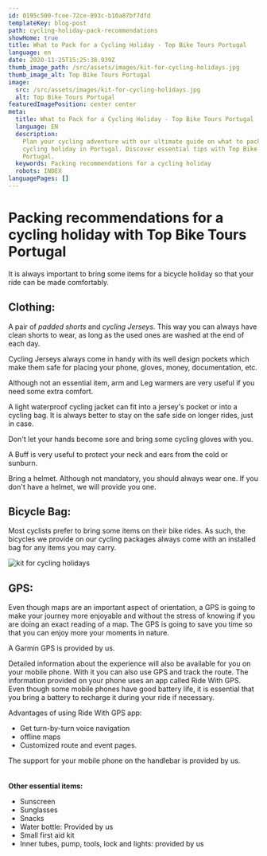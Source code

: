 ```yaml
---
id: 0195c500-fcee-72ce-893c-b10a87bf7dfd
templateKey: blog-post
path: cycling-holiday-pack-recommendations
showHome: true
title: What to Pack for a Cycling Holiday - Top Bike Tours Portugal
language: en
date: 2020-11-25T15:25:38.939Z
thumb_image_path: /src/assets/images/kit-for-cycling-holidays.jpg
thumb_image_alt: Top Bike Tours Portugal
image:
  src: /src/assets/images/kit-for-cycling-holidays.jpg
  alt: Top Bike Tours Portugal
featuredImagePosition: center center
meta:
  title: What to Pack for a Cycling Holiday - Top Bike Tours Portugal
  language: EN
  description:
    Plan your cycling adventure with our ultimate guide on what to pack for a
    cycling holiday in Portugal. Discover essential tips with Top Bike Tours
    Portugal.
  keywords: Packing recommendations for a cycling holiday
  robots: INDEX
languagePages: []
---
```


# Packing recommendations for a cycling holiday with Top Bike Tours Portugal

It is always important to bring some items for a bicycle holiday so that your
ride can be made comfortably.

## **Clothing:**

A pair of _padded shorts_ and _cycling Jerseys_. This way you can always have
clean shorts to wear, as long as the used ones are washed at the end of each
day.

Cycling Jerseys always come in handy with its well design pockets which make
them safe for placing your phone, gloves, money, documentation, etc.

Although not an essential item, arm and Leg warmers are very useful if you need
some extra comfort.

A light waterproof cycling jacket can fit into a jersey's pocket or into a
cycling bag. It is always better to stay on the safe side on longer rides, just
in case.

Don't let your hands become sore and bring some cycling gloves with you.

A Buff is very useful to protect your neck and ears from the cold or sunburn.

Bring a helmet. Although not mandatory, you should always wear one. If you don't
have a helmet, we will provide you one.

## **Bicycle Bag:**

Most cyclists prefer to bring some items on their bike rides. As such, the
bicycles we provide on our cycling packages always come with an installed bag
for any items you may carry.

![kit for cycling holidays](/src/assets/images/kit-for-cycling-holidays.jpg 'kit for cycling holidays')

## **GPS:**

Even though maps are an important aspect of orientation, a GPS is going to make
your journey more enjoyable and without the stress of knowing if you are doing
an exact reading of a map. The GPS is going to save you time so that you can
enjoy more your moments in nature.

A Garmin GPS is provided by us.

Detailed information about the experience will also be available for you on your
mobile phone. With it you can also use GPS and track the route. The information
provided on your phone uses an app called Ride With GPS. Even though some mobile
phones have good battery life, it is essential that you bring a battery to
recharge it during your ride if necessary.

Advantages of using Ride With GPS app:

- Get turn-by-turn voice navigation
- offline maps
- Customized route and event pages.

The support for your mobile phone on the handlebar is provided by us. \
\
\
**Other essential items:**

- Sunscreen
- Sunglasses
- Snacks
- Water bottle: Provided by us
- Small first aid kit
- Inner tubes, pump, tools, lock and lights: provided by us
